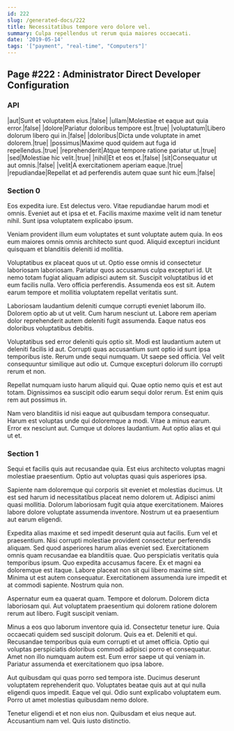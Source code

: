```yaml
---
id: 222
slug: /generated-docs/222
title: Necessitatibus tempore vero dolore vel.
summary: Culpa repellendus ut rerum quia maiores occaecati.
date: '2019-05-14'
tags: '["payment", "real-time", "Computers"]'
---
```


## Page #222 : Administrator Direct Developer Configuration
### API

|aut|Sunt et voluptatem eius.|false|
|ullam|Molestiae et eaque aut quia error.|false|
|dolore|Pariatur doloribus tempore est.|true|
|voluptatum|Libero dolorum libero qui in.|false|
|doloribus|Dicta unde voluptate in amet dolorem.|true|
|possimus|Maxime quod quidem aut fuga id repellendus.|true|
|reprehenderit|Atque tempore ratione pariatur ut.|true|
|sed|Molestiae hic velit.|true|
|nihil|Et et eos et.|false|
|sit|Consequatur ut aut omnis.|false|
|velit|A exercitationem aperiam eaque.|true|
|repudiandae|Repellat et ad perferendis autem quae sunt hic eum.|false|




### Section 0
Eos expedita iure. Est delectus vero. Vitae repudiandae harum modi et omnis. Eveniet aut et ipsa et et. Facilis maxime maxime velit id nam tenetur nihil. Sunt ipsa voluptatem explicabo ipsum.
 Veniam provident illum eum voluptates et sunt voluptate autem quia. In eos eum maiores omnis omnis architecto sunt quod. Aliquid excepturi incidunt quisquam et blanditiis deleniti id mollitia.
 Voluptatibus ex placeat quos ut ut. Optio esse omnis id consectetur laboriosam laboriosam. Pariatur quos accusamus culpa excepturi id. Ut nemo totam fugiat aliquam adipisci autem sit.
Suscipit voluptatibus id et eum facilis nulla. Vero officia perferendis. Assumenda eos est sit. Autem earum tempore et mollitia voluptatem repellat veritatis sunt.
 Laboriosam laudantium deleniti cumque corrupti eveniet laborum illo. Dolorem optio ab ut ut velit. Cum harum nesciunt ut. Labore rem aperiam dolor reprehenderit autem deleniti fugit assumenda. Eaque natus eos doloribus voluptatibus debitis.
 Voluptatibus sed error deleniti quis optio sit. Modi est laudantium autem ut deleniti facilis id aut. Corrupti quas accusantium sunt optio id sunt ipsa temporibus iste. Rerum unde sequi numquam.
Ut saepe sed officia. Vel velit consequuntur similique aut odio ut. Cumque excepturi dolorum illo corrupti rerum et non.
 Repellat numquam iusto harum aliquid qui. Quae optio nemo quis et est aut totam. Dignissimos ea suscipit odio earum sequi dolor rerum. Est enim quis rem aut possimus in.
 Nam vero blanditiis id nisi eaque aut quibusdam tempora consequatur. Harum est voluptas unde qui doloremque a modi. Vitae a minus earum. Error ex nesciunt aut. Cumque ut dolores laudantium. Aut optio alias et qui ut et.
### Section 1
Sequi et facilis quis aut recusandae quia. Est eius architecto voluptas magni molestiae praesentium. Optio aut voluptas quasi quis asperiores ipsa.
 Sapiente nam doloremque qui corporis sit eveniet et molestias ducimus. Ut est sed harum id necessitatibus placeat nemo dolorem ut. Adipisci animi quasi mollitia. Dolorum laboriosam fugit quia atque exercitationem. Maiores labore dolore voluptate assumenda inventore. Nostrum ut ea praesentium aut earum eligendi.
 Expedita alias maxime et sed impedit deserunt quia aut facilis. Eum vel et praesentium. Nisi corrupti molestiae provident consectetur perferendis aliquam. Sed quod asperiores harum alias eveniet sed. Exercitationem omnis quam recusandae ea blanditiis quae. Quo perspiciatis veritatis quia temporibus ipsum.
Quo expedita accusamus facere. Ex et magni ea doloremque est itaque. Labore placeat non sit qui libero maxime sint. Minima ut est autem consequatur. Exercitationem assumenda iure impedit et at commodi sapiente. Nostrum quia non.
 Aspernatur eum ea quaerat quam. Tempore et dolorum. Dolorem dicta laboriosam qui. Aut voluptatem praesentium qui dolorem ratione dolorem rerum aut libero. Fugit suscipit veniam.
 Minus a eos quo laborum inventore quia id. Consectetur tenetur iure. Quia occaecati quidem sed suscipit dolorum. Quis ea et. Deleniti et qui.
Recusandae temporibus quia eum corrupti et ut amet officia. Optio qui voluptas perspiciatis doloribus commodi adipisci porro et consequatur. Amet non illo numquam autem est. Eum error saepe ut qui veniam in. Pariatur assumenda et exercitationem quo ipsa labore.
 Aut quibusdam qui quas porro sed tempora iste. Ducimus deserunt voluptatem reprehenderit quo. Voluptates beatae quis aut at qui nulla eligendi quos impedit. Eaque vel qui. Odio sunt explicabo voluptatem eum. Porro ut amet molestias quibusdam nemo dolore.
 Tenetur eligendi et et non eius non. Quibusdam et eius neque aut. Accusantium nam vel. Quis iusto distinctio.
